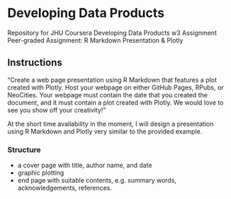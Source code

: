 # Developing Data Products #

Repository for JHU Coursera Developing Data Products w3 Assignment
Peer-graded Assignment: R Markdown Presentation &  Plotly


## Instructions  ##

"Create a web page presentation using R Markdown that features a plot created with Plotly. Host your webpage on either GitHub Pages, RPubs, or NeoCities. Your webpage must contain the date that you created the document, and it must contain a plot created with Plotly. We would love to see you show off your creativity!"

At the short time availability in the moment, I will design a presentation using R Markdown and Plotly very similar to the provided example.

### Structure ###

- a cover page with title, author name, and date
- graphic plotting
- end page with suitable contents, e.g. summary words, acknowledgements, references.
